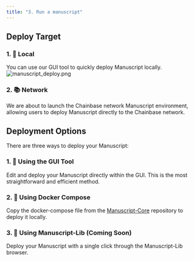 ```yaml
---
title: "3. Run a manuscript"
---
```


## Deploy Target

### 1. 📗 Local
You can use our GUI tool to quickly deploy Manuscript locally.
![manuscript_deploy.png](../../../images/manuscripts/manuscript_deploy.png)

### 2. 📚 Network
We are about to launch the Chainbase network Manuscript environment, allowing users to deploy Manuscript directly to the Chainbase network.


## Deployment Options
There are three ways to deploy your Manuscript:

### 1. 🚗 Using the GUI Tool
Edit and deploy your Manuscript directly within the GUI. This is the most straightforward and efficient method.

### 2. 🚌 Using Docker Compose
Copy the docker-compose file from the [Manuscript-Core](https://github.com/chainbase-labs/manuscript-core/tree/main/examples) repository to deploy it locally.

### 3. 🚅 Using Manuscript-Lib (Coming Soon)
Deploy your Manuscript with a single click through the Manuscript-Lib browser.

